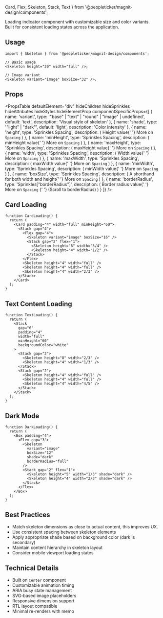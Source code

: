   Card,
  Flex,
  Skeleton,
  Stack,
  Text
} from '@peopleticker/magnit-design/components';

Loading indicator component with customizable size and color variants. Built for
consistent loading states across the application.

## Usage

```tsx
import { Skeleton } from '@peopleticker/magnit-design/components';

// Basic usage
<Skeleton height="20" width="full" />;

// Image variant
<Skeleton variant="image" boxSize="32" />;
```

## Props

<PropsTable
  defaultElement="div"
  hideChildren
  hideSprinkles
  hideAttributes
  hideStyles
  hideElementProp
  componentSpecificProps={[
    {
      name: 'variant',
      type: '"base" | "text" | "round" | "image" | undefined',
      default: 'text',
      description: 'Visual style of skeleton'
    },
    {
      name: 'shade',
      type: '"light" | "dark"',
      default: 'light',
      description: 'Color intensity'
    },
    {
      name: 'height',
      type: 'Sprinkles Spacing',
      description: (
        <Text>
          Height value{' '}
          <Link to="/docs/guides/styles-and-theming/sprinkles#spacing">
            More on `Spacing`
          </Link>
        </Text>
      )
    },
    {
      name: 'minHeight',
      type: 'Sprinkles Spacing',
      description: (
        <Text>
          minHeight value{' '}
          <Link to="/docs/guides/styles-and-theming/sprinkles#spacing">
            More on `Spacing`
          </Link>
        </Text>
      )
    },
    {
      name: 'maxHeight',
      type: 'Sprinkles Spacing',
      description: (
        <Text>
          maxHeight value{' '}
          <Link to="/docs/guides/styles-and-theming/sprinkles#spacing">
            More on `Spacing`
          </Link>
        </Text>
      )
    },
    {
      name: 'width',
      type: 'Sprinkles Spacing',
      description: (
        <Text>
          Width value{' '}
          <Link to="/docs/guides/styles-and-theming/sprinkles#spacing">
            More on `Spacing`
          </Link>
        </Text>
      )
    },
    {
      name: 'maxWidth',
      type: 'Sprinkles Spacing',
      description: (
        <Text>
          maxWidth value{' '}
          <Link to="/docs/guides/styles-and-theming/sprinkles#spacing">
            More on `Spacing`
          </Link>
        </Text>
      )
    },
    {
      name: 'minWidth',
      type: 'Sprinkles Spacing',
      description: (
        <Text>
          minWidth value{' '}
          <Link to="/docs/guides/styles-and-theming/sprinkles#spacing">
            More on `Spacing`
          </Link>
        </Text>
      )
    },
    {
      name: 'boxSize',
      type: 'Sprinkles Spacing',
      description: (
        <Text>
          A shorthand for both width and height{' '}
          <Link to="/docs/guides/styles-and-theming/sprinkles#spacing">
            More on `Spacing`
          </Link>
        </Text>
      )
    },
    {
      name: 'borderRadius',
      type: 'Sprinkles["borderRadius"]',
      description: (
        <Text>
          Border radius value{' '}
          <Link to="/docs/guides/styles-and-theming/sprinkles#sprinkles-props">
            More on `Spacing`
          </Link>{' '}
          (Scroll to borderRadius)
        </Text>
      )
    }
  ]}
/>

## Card Loading

```tsx live
function CardLoading() {
  return (
    <Card padding="4" width="full" minHeight="60">
      <Stack gap="4">
        <Flex gap="4">
          <Skeleton variant="image" boxSize="16" />
          <Stack gap="2" flex="1">
            <Skeleton height="6" width="3/4" />
            <Skeleton height="4" width="1/2" />
          </Stack>
        </Flex>
        <Skeleton height="4" width="full" />
        <Skeleton height="4" width="full" />
        <Skeleton height="4" width="2/3" />
      </Stack>
    </Card>
  );
}
```

## Text Content Loading

```tsx live
function TextLoading() {
  return (
    <Stack
      gap="6"
      padding="4"
      width="full"
      minHeight="60"
      backgroundColor="white"
    >
      <Stack gap="2">
        <Skeleton height="8" width="2/3" />
        <Skeleton height="4" width="1/3" />
      </Stack>
      <Stack gap="2">
        <Skeleton height="4" width="full" />
        <Skeleton height="4" width="full" />
        <Skeleton height="4" width="4/5" />
      </Stack>
    </Stack>
  );
}
```

## Dark Mode

```tsx live
function DarkLoading() {
  return (
    <Box padding="4">
      <Flex gap="3">
        <Skeleton
          variant="image"
          boxSize="12"
          shade="dark"
          borderRadius="full"
        />
        <Stack gap="2" flex="1">
          <Skeleton height="5" width="1/3" shade="dark" />
          <Skeleton height="4" width="2/3" shade="dark" />
        </Stack>
      </Flex>
    </Box>
  );
}
```

## Best Practices

- Match skeleton dimensions as close to actual content, this improves UX.
- Use consistent spacing between skeleton elements
- Apply appropriate shade based on background color (dark is secondary)
- Maintain content hierarchy in skeleton layout
- Consider mobile viewport loading states

## Technical Details

- Built on `Center` component
- Customizable animation timing
- ARIA busy state management
- SVG-based image placeholders
- Responsive dimension support
- RTL layout compatible
- Minimal re-renders with memo
